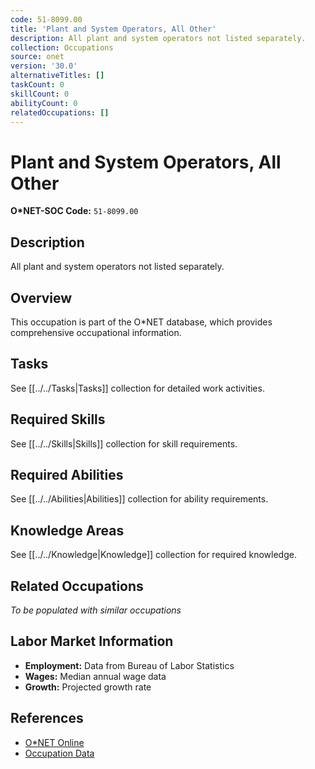 ```yaml
---
code: 51-8099.00
title: 'Plant and System Operators, All Other'
description: All plant and system operators not listed separately.
collection: Occupations
source: onet
version: '30.0'
alternativeTitles: []
taskCount: 0
skillCount: 0
abilityCount: 0
relatedOccupations: []
---
```

# Plant and System Operators, All Other

**O*NET-SOC Code:** `51-8099.00`

## Description

All plant and system operators not listed separately.

## Overview

This occupation is part of the O*NET database, which provides comprehensive occupational information.

## Tasks

See [[../../Tasks|Tasks]] collection for detailed work activities.

## Required Skills

See [[../../Skills|Skills]] collection for skill requirements.

## Required Abilities

See [[../../Abilities|Abilities]] collection for ability requirements.

## Knowledge Areas

See [[../../Knowledge|Knowledge]] collection for required knowledge.

## Related Occupations

*To be populated with similar occupations*

## Labor Market Information

- **Employment:** Data from Bureau of Labor Statistics
- **Wages:** Median annual wage data
- **Growth:** Projected growth rate

## References

- [O*NET Online](https://www.onetonline.org/link/summary/51-8099.00)
- [Occupation Data](https://www.onetcenter.org/)
